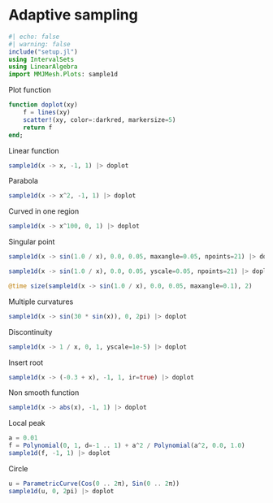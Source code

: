 # Adaptive sampling

```julia
#| echo: false
#| warning: false
include("setup.jl")
using IntervalSets
using LinearAlgebra
import MMJMesh.Plots: sample1d
```

Plot function

```julia
function doplot(xy)
    f = lines(xy)
    scatter!(xy, color=:darkred, markersize=5)
    return f
end;
```

Linear function

```julia
sample1d(x -> x, -1, 1) |> doplot
```

Parabola

```julia
sample1d(x -> x^2, -1, 1) |> doplot
```

Curved in one region

```julia
sample1d(x -> x^100, 0, 1) |> doplot
```

Singular point

```julia
sample1d(x -> sin(1.0 / x), 0.0, 0.05, maxangle=0.05, npoints=21) |> doplot
```


```julia
sample1d(x -> sin(1.0 / x), 0.0, 0.05, yscale=0.05, npoints=21) |> doplot
```


```julia
@time size(sample1d(x -> sin(1.0 / x), 0.0, 0.05, maxangle=0.1), 2)
```

Multiple curvatures

```julia
sample1d(x -> sin(30 * sin(x)), 0, 2pi) |> doplot
```

Discontinuity

```julia
sample1d(x -> 1 / x, 0, 1, yscale=1e-5) |> doplot
```

Insert root

```julia
sample1d(x -> (-0.3 + x), -1, 1, ir=true) |> doplot
```

Non smooth function

```julia
sample1d(x -> abs(x), -1, 1) |> doplot
```

Local peak

```julia
a = 0.01
f = Polynomial(0, 1, d=-1 .. 1) + a^2 / Polynomial(a^2, 0.0, 1.0)
sample1d(f, -1, 1) |> doplot
```

Circle

```julia
u = ParametricCurve(Cos(0 .. 2π), Sin(0 .. 2π))
sample1d(u, 0, 2pi) |> doplot
```